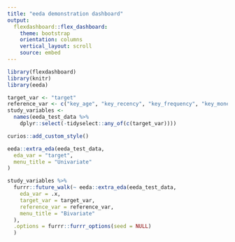 ```yaml
---
title: "eeda demonstration dashboard"
output: 
  flexdashboard::flex_dashboard:
    theme: bootstrap
    orientation: columns
    vertical_layout: scroll
    source: embed
---
```


```r
library(flexdashboard)
library(knitr)
library(eeda)

target_var <- "target"
reference_var <- c("key_age", "key_recency", "key_frequency", "key_monetary")
study_variables <-
  names(eeda_test_data %>%
    dplyr::select(-tidyselect::any_of(c(target_var))))
```

```r
curios::add_custom_style()
```

```r
eeda::extra_eda(eeda_test_data,
  eda_var = "target",
  menu_title = "Univariate"
)
```

```r
study_variables %>%
  furrr::future_walk(~ eeda::extra_eda(eeda_test_data,
    eda_var = .x,
    target_var = target_var,
    reference_var = reference_var,
    menu_title = "Bivariate"
  ),
  .options = furrr::furrr_options(seed = NULL)
  )
```
